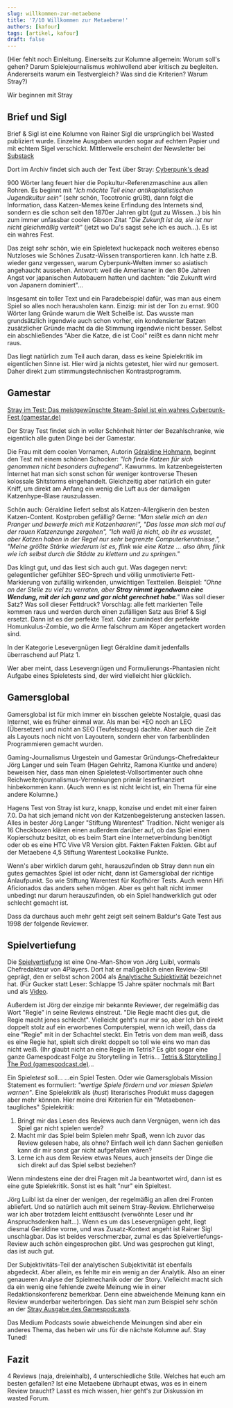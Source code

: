 ```yaml
---
slug: willkommen-zur-metaebene
title: '7/10 Willkommen zur Metaebene!'
authors: [kafour]
tags: [artikel, kafour]
draft: false
---
```


(Hier fehlt noch Einleitung. Einerseits zur Kolumne allgemein: Worum soll's gehen? Darum Spielejournalismus wohlwollend aber kritisch zu begleiten. Andererseits warum ein Testvergleich? Was sind die Kriterien? Warum Stray?)

Wir beginnen mit Stray

<!--truncate-->

## Brief und Sigl

Brief & Sigl ist eine Kolumne von Rainer Sigl die ursprünglich bei Wasted publiziert wurde.
Einzelne Ausgaben wurden sogar auf echtem Papier und mit echtem Sigel verschickt.
Mittlerweile erscheint der Newsletter bei [Substack](https://rainersigl.substack.com/)

Dort im Archiv findet sich auch der Text über Stray: [Cyberpunk's dead](https://rainersigl.substack.com/p/cyberpunks-dead-23-03-18)

900 Wörter lang feuert hier die Popkultur-Referenzmaschine aus allen Rohren. Es beginnt mit *"Ich möchte Teil einer antikapitalistischen Jugendkultur sein"*
(sehr schön, Tocotronic grüßt), dann folgt die Information, dass Katzen-Memes keine Erfindung des Internets sind, sondern es die schon seit den 1870er Jahren
gibt (gut zu Wissen...) bis hin zum immer unfassbar coolen Gibson Zitat *"Die Zukunft ist da, sie ist nur nicht gleichmäßig verteilt"*
(jetzt wo Du's sagst sehe ich es auch...). Es ist ein wahres Fest.

Das zeigt sehr schön, wie ein Spieletext huckepack noch weiteres ebenso Nutzloses wie Schönes Zusatz-Wissen transportieren kann.
Ich hatte z.B. wieder ganz vergessen, warum Cyberpunk-Welten immer so asiatisch angehaucht aussehen.
Antwort: weil die Amerikaner in den 80e Jahren Angst vor japanischen Autobauern hatten und dachten: "die Zukunft wird von Japanern dominiert"...

Insgesamt ein toller Text und ein Paradebeispiel dafür, was man aus einem Spiel so alles noch herausholen kann. Einzig: mir ist der Ton zu ernst.
900 Wörter lang Gründe warum die Welt Scheiße ist.
Das wusste man grundsätzlich irgendwie auch schon vorher, ein kondensierter Batzen zusätzlicher Gründe macht da die Stimmung irgendwie nicht besser.
Selbst ein abschließendes "Aber die Katze, die ist Cool" reißt es dann nicht mehr raus.

Das liegt natürlich zum Teil auch daran, dass es keine Spielekritik im eigentlichen Sinne ist. Hier wird ja nichts getestet, hier wird nur gemosert. Daher direkt zum stimmungstechnischen Kontrastprogramm.

## Gamestar

[Stray im Test: Das meistgewünschte Steam-Spiel ist ein wahres Cyberpunk-Fest (gamestar.de)](https://www.gamestar.de/artikel/stray-im-test%2C3382572.html)

Der Stray Test findet sich in voller Schönheit hinter der Bezahlschranke, wie eigentlich alle guten Dinge bei der Gamestar.

Die Frau mit dem coolen Vornamen, Autorin [Géraldine Hohmann](https://www.gamestar.de/thema/geraldine-hohmann%2C144950_58/),
beginnt den Test mit einem schönen Schocker: *"Ich finde Katzen für sich genommen nicht besonders aufregend"*.
Kawumms. Im katzenbegeisterten Internet hat man sich sonst schon für weniger kontroverse Thesen kolossale Shitstorms eingehandelt.
Gleichzeitig aber natürlich ein guter Kniff, um direkt am Anfang ein wenig die Luft aus der damaligen Katzenhype-Blase rauszulassen.

Schön auch: Géraldine liefert selbst als Katzen-Allergikerin den besten Katzen-Content. Kostproben gefällig?
Gerne: *"Man stelle mich an den Pranger und bewerfe mich mit Katzenhaaren!", "Das lasse man sich mal auf der rauen Katzenzunge zergehen",  "Ich weiß ja nicht, ob ihr es wusstet, aber Katzen haben in der Regel nur sehr begrenzte Computerkenntnisse.", "Meine größte Stärke wiederum ist es, flink wie eine Katze … also ähm, flink wie ich selbst durch die Städte zu klettern und zu springen."*

Das klingt gut, und das liest sich auch gut. Was dagegen nervt:
gelegentlicher gefühlter SEO-Sprech und völlig unmotivierte Fett-Markierung von zufällig wirkenden, unwichtigen Textteilen.
Beispiel: *"Ohne an der Stelle zu viel zu verraten, aber **Stray nimmt irgendwann eine Wendung, mit der ich ganz und gar nicht gerechnet habe**."*
Was soll dieser Satz? Was soll dieser Fettdruck? Vorschlag: alle fett markierten Teile kommen raus und werden durch einen zufälligen Satz aus Brief & Sigl ersetzt.
Dann ist es der perfekte Text. Oder zumindest der perfekte Homunkulus-Zombie, wo die Arme falschrum am Köper angetackert worden sind.

In der Kategorie Lesevergnügen liegt Géraldine damit jedenfalls überraschend auf Platz 1.

Wer aber meint, dass Lesevergnügen und Formulierungs-Phantasien nicht Aufgabe eines Spieletests sind, der wird vielleicht hier glücklich.

## Gamersglobal

Gamersglobal ist für mich immer ein bisschen gelebte Nostalgie, quasi das Internet, wie es früher einmal war.
Als man bei \*EO noch an LEO (Übersetzer) und nicht an SEO (Teufelszeugs) dachte. Aber auch die Zeit als Layouts noch nicht von Layoutern,
sondern eher von farbenblinden Programmieren gemacht wurden.

Gaming-Journalismus Urgestein und Gamestar Gründungs-Chefredakteur Jörg Langer und sein Team (Hagen Gehritz, Ramona Kiuntke und andere) beweisen hier,
dass man einen Spieletest-Vollsortimenter auch ohne Reichweitenjournalismus-Verrenkungen primär leserfinanziert hinbekommen kann.
(Auch wenn es ist nicht leicht ist, ein Thema für eine andere Kolumne.)

Hagens Test von Stray ist kurz, knapp, konzise und endet mit einer fairen 7.0. Da hat sich jemand nicht von der Katzenbegeisterung anstecken lassen.
Alles in bester Jörg Langer "Stiftung Warentest" Tradition.
Nicht weniger als 16 Checkboxen klären einen außerdem darüber auf, ob das Spiel einen Kopierschutz besitzt, ob es beim Start eine Internetverbindung benötigt
oder ob es eine HTC Vive VR Version gibt. Fakten Fakten Fakten. Gibt auf der Metaebene  4,5 Stiftung Warentest Lookalike Punkte.

Wenn's aber wirklich darum geht, herauszufinden ob Stray denn nun ein gutes gemachtes Spiel ist oder nicht, dann ist Gamersglobal der richtige Anlaufpunkt.
So wie Stiftung Warentest für Kopfhörer Tests. Auch wenn Hifi Aficionados das anders sehen mögen. Aber es geht halt nicht immer unbedingt nur darum herauszufinden, ob ein Spiel handwerklich gut oder schlecht gemacht ist.

Dass da durchaus auch mehr geht zeigt seit seinem Baldur's Gate Test aus 1998 der folgende Reviewer.

## Spielvertiefung

Die [Spielvertiefung](https://www.spielvertiefung.de/) ist eine One-Man-Show von Jörg Luibl, vormals Chefredakteur von 4Players.
Dort hat er maßgeblich einen Review-Stil geprägt, den er selbst schon 2004 als [Analytische Subjektivität](https://www.4players.de/4players.php/kolumne/Spielkultur/70/Objektivitaet_Gibt_es_nicht.html) bezeichnet hat.
(Für Gucker statt Leser: Schlappe 15 Jahre später nochmals mit Bart und als [Video](https://www.4players.de/4players.php/tvplayer/4PlayersTV/Alle/8282/136105/Der_4P-Kommentar/Objektiv_subjektiv__-_ja_was_denn_jetzt.html).

Außerdem ist Jörg der einzige mir bekannte Reviewer, der regelmäßig das Wort "Regie" in seine Reviews einstreut. "Die Regie macht dies gut, die Regie macht jenes schlecht".
Vielleicht geht's nur mir so, aber Ich bin direkt doppelt stolz auf ein erworbenes Computerspiel, wenn ich weiß, dass da eine "Regie" mit in der Schachtel steckt.
Ein Tetris von dem man weiß, dass es eine Regie hat, spielt sich direkt doppelt so toll wie eins wo man das nicht weiß. (Ihr glaubt nicht an eine Regie im Tetris? Es gibt sogar eine ganze Gamespodcast Folge zu Storytelling in Tetris... [Tetris & Storytelling | The Pod (gamespodcast.de)](https://www.gamespodcast.de/2019/05/21/tetris-storytelling/)...

Ein Spiele*test* soll... ...ein Spiel Testen. Oder wie Gamersglobals Mission Statement es formuliert: *"wertige Spiele fördern und vor miesen Spielen warnen"*.
Eine Spiele*kritik* als (*hust*) literarisches Produkt muss dagegen aber mehr können. Hier meine drei Kriterien für ein "Metaebenen-taugliches" Spielekritik:

1. Bringt mir das Lesen des Reviews auch dann Vergnügen, wenn ich das Spiel gar nicht spielen werde?
2. Macht mir das Spiel beim Spielen mehr Spaß, wenn ich zuvor das Review gelesen habe, als ohne? Einfach weil ich dann Sachen genießen kann dir mir sonst gar nicht aufgefallen wären?
3. Lerne ich aus dem Review etwas Neues, auch jenseits der Dinge die sich direkt auf das Spiel selbst beziehen?

Wenn mindestens eine der drei Fragen mit Ja beantwortet wird, dann ist es eine gute Spielekritik. Sonst ist es halt "nur" ein Spieltest.

Jörg Luibl ist da einer der wenigen, der regelmäßig an allen drei Fronten abliefert. Und so natürlich auch mit seinem Stray-Review. Ehrlicherweise war ich aber trotzdem leicht enttäuscht (verwöhnte Leser und ihr Anspruchsdenken halt...).
Wenn es um das Lesevergnügen geht, liegt diesmal Geráldine vorne, und was Zusatz-Kontext angeht ist Rainer Sigl unschlagbar.
Das ist beides verschmerzbar, zumal es das Spielvertiefungs-Review auch schön eingesprochen gibt. Und was gesprochen gut klingt, das ist auch gut.

Der Subjektivitäts-Teil der analytischen Subjektivität ist ebenfalls abgedeckt. Aber allein, es fehlte mir ein wenig an der Analytik.
Also an einer genaueren Analyse der Spielmechanik oder der Story.
Vielleicht macht sich da ein wenig eine fehlende zweite Meinung wie in einer Redaktionskonferenz bemerkbar. Denn eine abweichende Meinung kann ein Review wunderbar weiterbringen.
Das sieht man zum Beispiel sehr schön an der [Stray Ausgabe des Gamespodcasts](https://www.gamespodcast.de/2022/07/24/runde-381-mieeetz-aka-stray/).

Das Medium Podcasts sowie abweichende Meinungen sind aber ein anderes Thema, das heben wir uns für die nächste Kolumne auf. Stay Tuned!

## Fazit

4 Reviews (naja, dreieinhalb), 4 unterschiedliche Stile.
Welches hat euch am besten gefallen? Ist eine Metaebene übrhaupt etwas, was es in einem Review braucht? Lasst es mich wissen, hier geht's zur Diskussion im wasted Forum.
